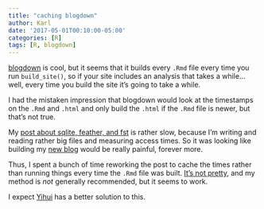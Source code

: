 ```yaml
---
title: "caching blogdown"
author: Karl
date: '2017-05-01T00:10:00-05:00'
categories: [R]
tags: [R, blogdown]
---
```


[blogdown](https://github.com/rstudio/blogdown) is cool, but it seems
that it builds every `.Rmd` file every time you run `build_site()`, so
if your site includes an analysis that takes a while...well, every
time you build the site it's going to take a while.

I had the mistaken impression that blogdown would look at the
timestamps on the `.Rmd` and `.html` and only build the `.html` if the
`.Rmd` file is newer, but that's not true.

My [post about sqlite, feather, and fst](http://kbroman.org/blog/2017/04/30/sqlite-feather-and-fst/)
is rather slow, because I'm writing and reading rather big files and
measuring access times. So it was looking like building my
[new blog](http://kbroman.org/blog) would be really painful, forever
more.

Thus, I spent a bunch of time reworking the post to cache the times
rather than running things every time the `.Rmd` file was built.
[It's not pretty](https://github.com/kbroman/blog/blob/source/content/post/2017-04-30-sqlite-feather-and-fst.Rmd),
and my method is _not_ generally recommended, but it seems to work.

I expect [Yihui](https://yihui.name) has a better solution to this.
